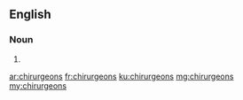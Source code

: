 ==English==

===Noun===
{{head|en}}

# {{plural of|chirurgeon}}

[[ar:chirurgeons]]
[[fr:chirurgeons]]
[[ku:chirurgeons]]
[[mg:chirurgeons]]
[[my:chirurgeons]]